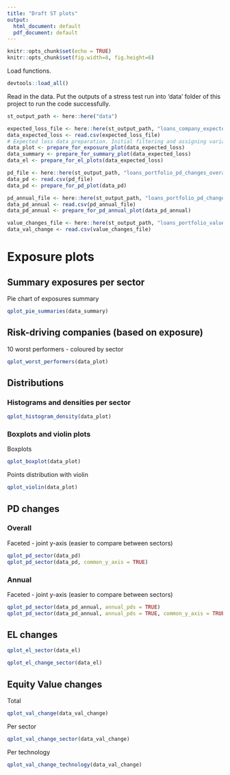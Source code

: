 ```yaml
---
title: "Draft ST plots"
output:
  html_document: default
  pdf_document: default
---
```


```r
knitr::opts_chunk$set(echo = TRUE)
knitr::opts_chunk$set(fig.width=8, fig.height=6) 
```

Load functions.

```r
devtools::load_all()
```

Read in the data. Put the outputs of a stress test run into 'data' folder of this project to run the code successfully.

```r
st_output_path <- here::here("data")

expected_loss_file <- here::here(st_output_path, "loans_company_expected_loss_standard.csv")
data_expected_loss <- read.csv(expected_loss_file)
# Expected loss data preparation. Initial filtering and assigning variables to plot. The values are turned into millions.
data_plot <- prepare_for_exposure_plot(data_expected_loss)
data_summary <- prepare_for_summary_plot(data_expected_loss)
data_el <- prepare_for_el_plots(data_expected_loss)

pd_file <- here::here(st_output_path, "loans_portfolio_pd_changes_overall_standard.csv")
data_pd <- read.csv(pd_file)
data_pd <- prepare_for_pd_plot(data_pd)

pd_annual_file <- here::here(st_output_path, "loans_portfolio_pd_changes_annual_standard.csv")
data_pd_annual <- read.csv(pd_annual_file)
data_pd_annual <- prepare_for_pd_annual_plot(data_pd_annual) 

value_changes_file <- here::here(st_output_path, "loans_portfolio_value_changes_standard.csv")
data_val_change <- read.csv(value_changes_file)
```

# Exposure plots

## Summary exposures per sector

Pie chart of exposures summary

```r
qplot_pie_summaries(data_summary)
```

## Risk-driving companies (based on exposure)

10 worst performers - coloured by sector

```r
qplot_worst_performers(data_plot)
```

## Distributions

### Histograms and densities per sector

```r
qplot_histogram_density(data_plot) 
```


### Boxplots and violin plots

Boxplots

```r
qplot_boxplot(data_plot)
```

Points distribution with violin

```r
qplot_violin(data_plot)
```

## PD changes

### Overall

Faceted - joint y-axis (easier to compare between sectors)

```r
qplot_pd_sector(data_pd)
qplot_pd_sector(data_pd, common_y_axis = TRUE)
```

### Annual

Faceted - joint y-axis (easier to compare between sectors)

```r
qplot_pd_sector(data_pd_annual, annual_pds = TRUE)
qplot_pd_sector(data_pd_annual, annual_pds = TRUE, common_y_axis = TRUE)
```


## EL changes

```r
qplot_el_sector(data_el)
```
```r
qplot_el_change_sector(data_el)
```

## Equity Value changes

Total

```r
qplot_val_change(data_val_change)
```

Per sector

```r
qplot_val_change_sector(data_val_change)
```

Per technology

```r
qplot_val_change_technology(data_val_change)
```
